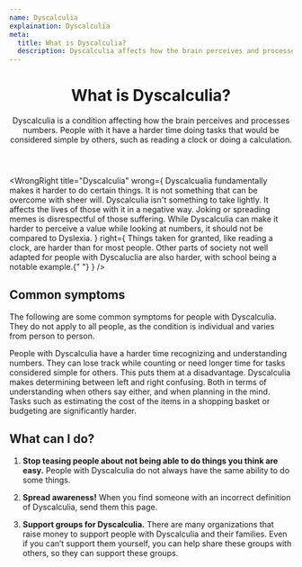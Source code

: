 ```yaml
---
name: Dyscalculia
explaination: Dyscalculia
meta:
  title: What is Dyscalculia?
  description: Dyscalculia affects how the brain perceives and processes numbers. Reading a clock or calculating something may be hard.
---
```


<Header>

# What is Dyscalculia?

Dyscalculia is a condition affecting how the brain perceives and processes numbers. People with it have a harder time doing tasks that would be considered simple by others, such as reading a clock or doing a calculation.

</Header>

<Main>

<WrongRight
  title="Dyscalculia"
  wrong={
    <Definition>
      <DefinitionItem summary="Being lazy">
        Dyscalcualia fundamentally makes it harder to do certain things. It is not
        something that can be overcome with sheer will.
      </DefinitionItem>
      <DefinitionItem summary="A joke or meme">
        Dyscalculia isn't something to take lightly. It affects the lives of those with it
        in a negative way. Joking or spreading memes is disrespectful of those suffering.
      </DefinitionItem>
      <DefinitionItem summary="“Math dyslexia”">
        While Dyscalculia can make it harder to perceive a value while looking at numbers,
        it should not be compared to Dyslexia.
      </DefinitionItem>
    </Definition>
  }
  right={
    <Definition>
      <DefinitionItem summary="Frustrating">
        Things taken for granted, like reading a clock, are harder than for most people.
        Other parts of society not well adapted for people with Dyscaluclia are also
        harder, with school being a notable example.{" "}
      </DefinitionItem>
    </Definition>
  }
/>

<section>

## Common symptoms

The following are some common symptoms for people with Dyscalculia. They do not apply to all people, as the condition is individual and varies from person to person.

<Definition>
  <DefinitionItem summary="Difficulty doing math">
    People with Dyscalculia have a harder time recognizing and understanding numbers. They
    can lose track while counting or need longer time for tasks considered simple for
    others. This puts them at a disadvantage.
  </DefinitionItem>
  <DefinitionItem summary="Harder to determine between left and right">
    Dyscalculia makes determining between left and right confusing. Both in terms of
    understanding when others say either, and when planning in the mind.
  </DefinitionItem>
  <DefinitionItem summary="Difficulty budgeting and keeping track of money">
    Tasks such as estimating the cost of the items in a shopping basket or budgeting are
    significantly harder.
  </DefinitionItem>
</Definition>

</section>

<section>

## What can I do?

1. **Stop teasing people about not being able to do things you think are easy.** People with Dyscalculia do not always have the same ability to do some things.

2. **Spread awareness!** When you find someone with an incorrect definition of Dyscalculia, send them this page.

3. **Support groups for Dyscalculia.** There are many organizations that raise money to support people with Dyscalculia and their families. Even if you can’t support them yourself, you can help share these groups with others, so they can support these groups.

</section>

</Main>

<DocLinkBanner url="https://docs.google.com/document/d/1MQaXdcVT7UOjDLM-NuLacpMpulG-sDJbMjja7dKKfq4/edit?usp=sharing" />
